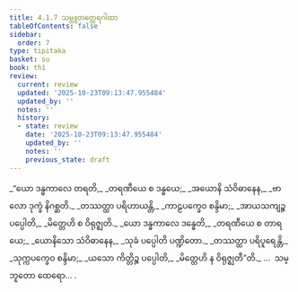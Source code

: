 ```yaml
---
title: 4.1.7 သမ္ဘူတတ္ထေရဂါထာ
tableOfContents: false
sidebar:
  order: 7
type: tipitaka
basket: su
book: th1
review:
  current: review
  updated: '2025-10-23T09:13:47.955484'
  updated_by: ''
  notes: ''
  history:
  - state: review
    date: '2025-10-23T09:13:47.955484'
    updated_by: ''
    notes: ''
    previous_state: draft
---
```



<ReviewStatus review={frontmatter.review} showDetails={true} />

<HypothesisAnnotation frontmatter={frontmatter} />

<DynamicBreadcrumb />

<Division number="291" book="th1" e="ch" v="19" p="271">

<Paragraph number="533" type="verses" book="th1">
_“ယော ဒန္ဓကာလေ တရတိ,_  
_တရဏီယေ စ ဒန္ဓယေ;_  
_အယောနိ သံဝိဓာနေန,_  
_ဗာလော ဒုက္ခံ နိဂစ္ဆတိ._  

</Paragraph>

</Division>
<Division number="292" book="th1" e="ch" v="19" p="271">

<Paragraph number="534" type="verses" book="th1">
_တဿတ္ထာ ပရိဟာယန္တိ,_  
_ကာဠပက္ခေဝ စန္ဒိမာ;_  
_အာယသကျဉ္စ ပပ္ပေါတိ,_  
_မိတ္တေဟိ စ ဝိရုဇ္ဈတိ._  

</Paragraph>

</Division>
<Division number="293" book="th1" e="ch" v="19" p="271">

<Paragraph number="535" type="verses" book="th1">
_ယော ဒန္ဓကာလေ ဒန္ဓေတိ,_  
_တရဏီယေ စ တာရယေ;_  
_ယောနိသော သံဝိဓာနေန,_  
_သုခံ ပပ္ပေါတိ ပဏ္ဍိတော._  

</Paragraph>

</Division>
<Division number="294" book="th1" e="ch" v="19" p="271">

<Paragraph number="536" type="verses" book="th1">
_တဿတ္ထာ ပရိပူရေန္တိ,_  
_သုက္ကပက္ခေဝ စန္ဒိမာ;_  
_ယသော ကိတ္တိဉ္စ ပပ္ပေါတိ,_  
_မိတ္တေဟိ န ဝိရုဇ္ဈတီ”တိ._  


</Paragraph>
</Division>

<Paragraph number="537" type="center" book="th1">
…  သမ္ဘူတော ထေရော… .
</Paragraph>